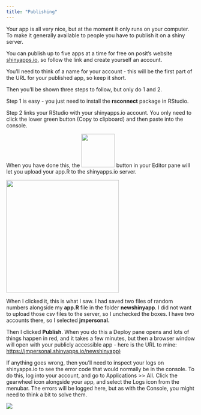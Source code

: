 ```yaml
---
title: "Publishing"
---
```


Your app is all very nice, but at the moment it only runs on your computer. To make it generally available to people you have to publish it on a shiny server.

You can publish up to five apps at a time for free on posit's website [shinyapps.io](https://www.shinyapps.io), so follow the link and create yourself an account.

You'll need to think of a name for your account - this will be the first part of the URL for your published app, so keep it short.

Then you'll be shown three steps to follow, but only do 1 and 2.

Step 1 is easy - you just need to install the **rsconnect** package in RStudio.

Step 2 links your RStudio with your shinyapps.io account. You only need to click the lower green button (Copy to clipboard) and then paste into the console.

When you have done this, the ![](images/publish.png){width="89"} button in your Editor pane will let you upload your app.R to the shinyapps.io server.

![](images/publish_dialog.png){width="300"}

When I clicked it, this is what I saw. I had saved two files of random numbers alongside my **app.R** file in the folder **newshinyapp**. I did not want to upload those csv files to the server, so I unchecked the boxes. I have two accounts there, so I selected **jmpersonal.**

Then I clicked **Publish**. When you do this a Deploy pane opens and lots of things happen in red, and it takes a few minutes, but then a browser window will open with your publicly accessible app - here is the URL to mine: [https://jmpersonal.shinyapps.io/newshinyapp)](https://jmpersonal.shinyapps.io/newshinyapp)

If anything goes wrong, then you'll need to inspect your logs on shinyapps.io to see the error code that would normally be in the console. To do this, log into your account, and go to Applications \>\> All. Click the gearwheel icon alongside your app, and select the Logs icon from the menubar. The errors will be logged here, but as with the Console, you might need to think a bit to solve them.

![](images/logs.png)

